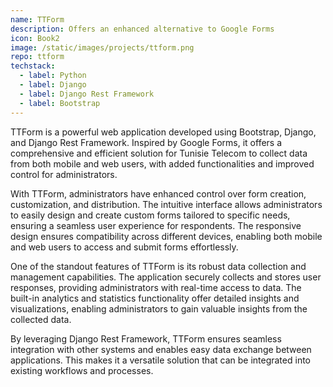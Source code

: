 ```yaml
---
name: TTForm
description: Offers an enhanced alternative to Google Forms
icon: Book2
image: /static/images/projects/ttform.png
repo: ttform
techstack:
  - label: Python
  - label: Django
  - label: Django Rest Framework
  - label: Bootstrap
---
```


TTForm is a powerful web application developed using Bootstrap, Django, and Django Rest Framework. Inspired by Google Forms, it offers a comprehensive and efficient solution for Tunisie Telecom to collect data from both mobile and web users, with added functionalities and improved control for administrators.

With TTForm, administrators have enhanced control over form creation, customization, and distribution. The intuitive interface allows administrators to easily design and create custom forms tailored to specific needs, ensuring a seamless user experience for respondents. The responsive design ensures compatibility across different devices, enabling both mobile and web users to access and submit forms effortlessly.

One of the standout features of TTForm is its robust data collection and management capabilities. The application securely collects and stores user responses, providing administrators with real-time access to data. The built-in analytics and statistics functionality offer detailed insights and visualizations, enabling administrators to gain valuable insights from the collected data.

By leveraging Django Rest Framework, TTForm ensures seamless integration with other systems and enables easy data exchange between applications. This makes it a versatile solution that can be integrated into existing workflows and processes.
